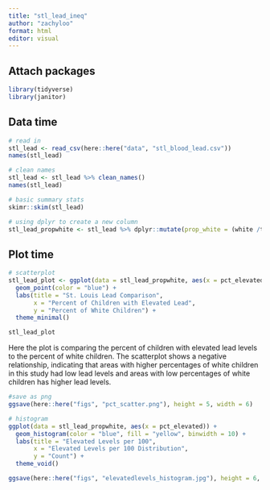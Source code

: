 ```yaml
---
title: "stl_lead_ineq"
author: "zachyloo"
format: html
editor: visual
---
```


## Attach packages
```r
library(tidyverse)
library(janitor)
```

## Data time
```r
# read in 
stl_lead <- read_csv(here::here("data", "stl_blood_lead.csv"))
names(stl_lead)

# clean names
stl_lead <- stl_lead %>% clean_names()
names(stl_lead)

# basic summary stats
skimr::skim(stl_lead)
```

```r
# using dplyr to create a new column
stl_lead_propwhite <- stl_lead %>% dplyr::mutate(prop_white = (white /total_pop) * 100)
```

## Plot time
```r
# scatterplot
stl_lead_plot <- ggplot(data = stl_lead_propwhite, aes(x = pct_elevated, y = prop_white)) + 
  geom_point(color = "blue") + 
  labs(title = "St. Louis Lead Comparison",
       x = "Percent of Children with Elevated Lead",
       y = "Percent of White Children") +
  theme_minimal()

stl_lead_plot
```
Here the plot is comparing the percent of children with elevated lead levels to the percent of white children. The scatterplot shows a negative relationship, indicating that areas with higher percentages of white children in this study had low lead levels and areas with low percentages of white children has higher lead levels.
```r
#save as png
ggsave(here::here("figs", "pct_scatter.png"), height = 5, width = 6)
```

```r
# histogram
ggplot(data = stl_lead_propwhite, aes(x = pct_elevated)) + 
  geom_histogram(color = "blue", fill = "yellow", binwidth = 10) +
  labs(title = "Elevated Levels per 100",
       x = "Elevated Levels per 100 Distribution",
       y = "Count") +
  theme_void()
```
```r
ggsave(here::here("figs", "elevatedlevels_histogram.jpg"), height = 6, width = 7)
```

